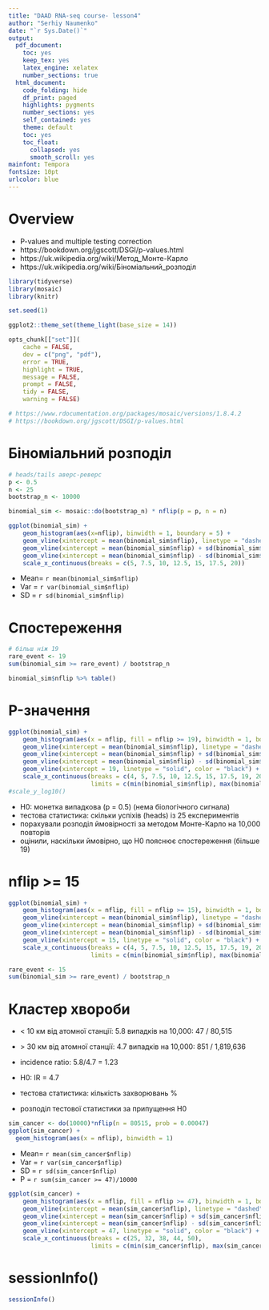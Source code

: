 ```yaml
---
title: "DAAD RNA-seq course- lesson4"
author: "Serhiy Naumenko"
date: "`r Sys.Date()`"
output:
  pdf_document:
    toc: yes
    keep_tex: yes
    latex_engine: xelatex
    number_sections: true
  html_document:
    code_folding: hide
    df_print: paged
    highlights: pygments
    number_sections: yes
    self_contained: yes
    theme: default
    toc: yes
    toc_float:
      collapsed: yes
      smooth_scroll: yes
mainfont: Tempora
fontsize: 10pt
urlcolor: blue
---
```


# Overview
- P-values and multiple testing correction
- https://bookdown.org/jgscott/DSGI/p-values.html
- https://uk.wikipedia.org/wiki/Метод_Монте-Карло
- https://uk.wikipedia.org/wiki/Біноміальний_розподіл



```r
library(tidyverse)
library(mosaic)
library(knitr)

set.seed(1)

ggplot2::theme_set(theme_light(base_size = 14))

opts_chunk[["set"]](
    cache = FALSE,
    dev = c("png", "pdf"),
    error = TRUE,
    highlight = TRUE,
    message = FALSE,
    prompt = FALSE,
    tidy = FALSE,
    warning = FALSE)

# https://www.rdocumentation.org/packages/mosaic/versions/1.8.4.2
# https://bookdown.org/jgscott/DSGI/p-values.html

```

\newpage

# Біноміальний розподіл
```r
# heads/tails аверс-реверс
p <- 0.5
n <- 25
bootstrap_n <- 10000

binomial_sim <- mosaic::do(bootstrap_n) * nflip(p = p, n = n)

ggplot(binomial_sim) + 
    geom_histogram(aes(x=nflip), binwidth = 1, boundary = 5) +
    geom_vline(xintercept = mean(binomial_sim$nflip), linetype = "dashed", color = "red") +
    geom_vline(xintercept = mean(binomial_sim$nflip) + sd(binomial_sim$nflip), linetype = "dashed", color = "yellow") +
    geom_vline(xintercept = mean(binomial_sim$nflip) - sd(binomial_sim$nflip), linetype = "dashed", color = "yellow") +
    scale_x_continuous(breaks = c(5, 7.5, 10, 12.5, 15, 17.5, 20))

```

* Mean= `r mean(binomial_sim$nflip)`
* Var = `r var(binomial_sim$nflip)`
* SD = `r sd(binomial_sim$nflip)`

\newpage

# Спостереження 
```r
# більш ніж 19
rare_event <- 19
sum(binomial_sim >= rare_event) / bootstrap_n
```
```r
binomial_sim$nflip %>% table()
```
\newpage

# P-значення
```r
ggplot(binomial_sim) + 
    geom_histogram(aes(x = nflip, fill = nflip >= 19), binwidth = 1, boundary = 5, closed = "left") +
    geom_vline(xintercept = mean(binomial_sim$nflip), linetype = "dashed", color = "red") +
    geom_vline(xintercept = mean(binomial_sim$nflip) + sd(binomial_sim$nflip), linetype = "dashed", color = "yellow") +
    geom_vline(xintercept = mean(binomial_sim$nflip) - sd(binomial_sim$nflip), linetype = "dashed", color = "yellow") +
    geom_vline(xintercept = 19, linetype = "solid", color = "black") +
    scale_x_continuous(breaks = c(4, 5, 7.5, 10, 12.5, 15, 17.5, 19, 20), 
                       limits = c(min(binomial_sim$nflip), max(binomial_sim$nflip))) + theme_bw()
#scale_y_log10()
```

- H0: монетка випадкова (p = 0.5) (нема біологічного сигнала)
- тестова статистика: скільки успіхів (heads) із 25 експериментів
- порахували розподіл ймовірності за методом Монте-Карло на 10,000 повторів
- оцінили, наскільки ймовірно, що H0 пояснює спостереження (більше 19) 

\newpage

# nflip >= 15
```r
ggplot(binomial_sim) + 
    geom_histogram(aes(x = nflip, fill = nflip >= 15), binwidth = 1, boundary = 5, closed = "left") +
    geom_vline(xintercept = mean(binomial_sim$nflip), linetype = "dashed", color = "red") +
    geom_vline(xintercept = mean(binomial_sim$nflip) + sd(binomial_sim$nflip), linetype = "dashed", color = "yellow") +
    geom_vline(xintercept = mean(binomial_sim$nflip) - sd(binomial_sim$nflip), linetype = "dashed", color = "yellow") +
    geom_vline(xintercept = 15, linetype = "solid", color = "black") +
    scale_x_continuous(breaks = c(4, 5, 7.5, 10, 12.5, 15, 17.5, 19, 20), 
                       limits = c(min(binomial_sim$nflip), max(binomial_sim$nflip))) + theme_bw()

```

```r
rare_event <- 15
sum(binomial_sim >= rare_event) / bootstrap_n
```

\newpage
# Кластер хвороби

- < 10 км від атомної станції: 5.8 випадків на 10,000: 47 / 80,515
- $>$ 30 км від атомної станції: 4.7 випадків на 10,000: 851 / 1,819,636
- incidence ratio: 5.8/4.7 = 1.23

- H0: IR = 4.7
- тестова статистика: кількість захворювань %
- розподіл тестової статистики за припущення H0

```r
sim_cancer <- do(10000)*nflip(n = 80515, prob = 0.00047)
ggplot(sim_cancer) + 
  geom_histogram(aes(x = nflip), binwidth = 1)
```

* Mean= `r mean(sim_cancer$nflip)`
* Var = `r var(sim_cancer$nflip)`
* SD = `r sd(sim_cancer$nflip)`
* P = `r sum(sim_cancer >= 47)/10000`

\newpage

```r
ggplot(sim_cancer) + 
    geom_histogram(aes(x = nflip, fill = nflip >= 47), binwidth = 1, boundary = 5, closed = "left") +
    geom_vline(xintercept = mean(sim_cancer$nflip), linetype = "dashed", color = "red") +
    geom_vline(xintercept = mean(sim_cancer$nflip) + sd(sim_cancer$nflip), linetype = "dashed", color = "yellow") +
    geom_vline(xintercept = mean(sim_cancer$nflip) - sd(sim_cancer$nflip), linetype = "dashed", color = "yellow") +
    geom_vline(xintercept = 47, linetype = "solid", color = "black") +
    scale_x_continuous(breaks = c(25, 32, 38, 44, 50), 
                       limits = c(min(sim_cancer$nflip), max(sim_cancer$nflip))) + theme_bw()

```

\newpage

# sessionInfo()
```r
sessionInfo()
```